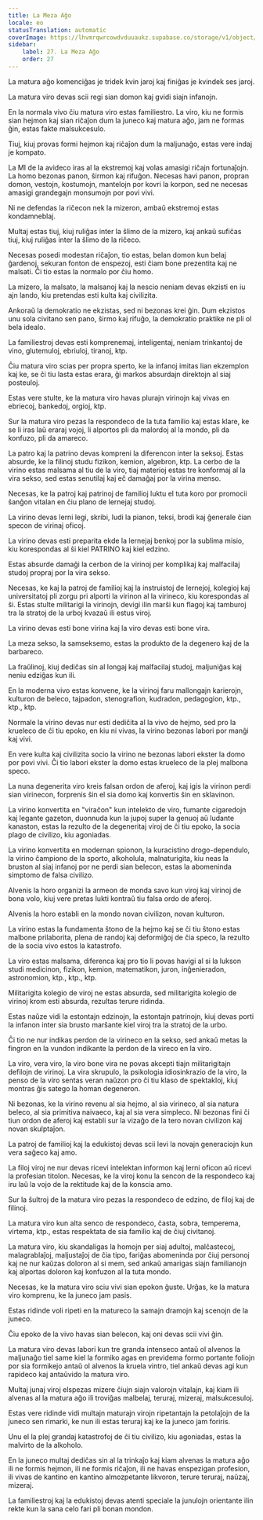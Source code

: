 ```yaml
---
title: La Meza Aĝo
locale: eo
statusTranslation: automatic
coverImage: https://lhvmrqwrcowdvduuaukz.supabase.co/storage/v1/object/public/strapi-uploads/small_cover-educacion-fundamental.webp-2d51a7828a2b1309555be27f7e2a61a0.webp
sidebar:
    label: 27. La Meza Aĝo
    order: 27
---
```

La matura aĝo komenciĝas je tridek kvin jaroj kaj finiĝas je kvindek ses jaroj.

La matura viro devas scii regi sian domon kaj gvidi siajn infanojn.

En la normala vivo ĉiu matura viro estas familiestro. La viro, kiu ne formis sian hejmon kaj sian riĉaĵon dum la juneco kaj matura aĝo, jam ne formas ĝin, estas fakte malsukcesulo.

Tiuj, kiuj provas formi hejmon kaj riĉaĵon dum la maljunaĝo, estas vere indaj je kompato.

La MI de la avideco iras al la ekstremoj kaj volas amasigi riĉajn fortunaĵojn. La homo bezonas panon, ŝirmon kaj rifuĝon. Necesas havi panon, propran domon, vestojn, kostumojn, mantelojn por kovri la korpon, sed ne necesas amasigi grandegajn monsumojn por povi vivi.

Ni ne defendas la riĉecon nek la mizeron, ambaŭ ekstremoj estas kondamneblaj.

Multaj estas tiuj, kiuj ruliĝas inter la ŝlimo de la mizero, kaj ankaŭ sufiĉas tiuj, kiuj ruliĝas inter la ŝlimo de la riĉeco.

Necesas posedi modestan riĉaĵon, tio estas, belan domon kun belaj ĝardenoj, sekuran fonton de enspezoj, esti ĉiam bone prezentita kaj ne malsati. Ĉi tio estas la normalo por ĉiu homo.

La mizero, la malsato, la malsanoj kaj la nescio neniam devas ekzisti en iu ajn lando, kiu pretendas esti kulta kaj civilizita.

Ankoraŭ la demokratio ne ekzistas, sed ni bezonas krei ĝin. Dum ekzistos unu sola civitano sen pano, ŝirmo kaj rifuĝo, la demokratio praktike ne pli ol bela idealo.

La familiestroj devas esti komprenemaj, inteligentaj, neniam trinkantoj de vino, glutemuloj, ebriuloj, tiranoj, ktp.

Ĉiu matura viro scias per propra sperto, ke la infanoj imitas lian ekzemplon kaj ke, se ĉi tiu lasta estas erara, ĝi markos absurdajn direktojn al siaj posteuloj.

Estas vere stulte, ke la matura viro havas plurajn virinojn kaj vivas en ebriecoj, bankedoj, orgioj, ktp.

Sur la matura viro pezas la respondeco de la tuta familio kaj estas klare, ke se li iras laŭ eraraj vojoj, li alportos pli da malordoj al la mondo, pli da konfuzo, pli da amareco.

La patro kaj la patrino devas kompreni la diferencon inter la seksoj. Estas absurde, ke la filinoj studu fizikon, kemion, algebron, ktp. La cerbo de la virino estas malsama al tiu de la viro, tiaj materioj estas tre konformaj al la vira sekso, sed estas senutilaj kaj eĉ damaĝaj por la virina menso.

Necesas, ke la patroj kaj patrinoj de familioj luktu el tuta koro por promocii ŝanĝon vitalan en ĉiu plano de lernejaj studoj.

La virino devas lerni legi, skribi, ludi la pianon, teksi, brodi kaj ĝenerale ĉian specon de virinaj oficoj.

La virino devas esti preparita ekde la lernejaj benkoj por la sublima misio, kiu korespondas al ŝi kiel PATRINO kaj kiel edzino.

Estas absurde damaĝi la cerbon de la virinoj per komplikaj kaj malfacilaj studoj propraj por la vira sekso.

Necesas, ke kaj la patroj de familioj kaj la instruistoj de lernejoj, kolegioj kaj universitatoj pli zorgu pri alporti la virinon al la virineco, kiu korespondas al ŝi. Estas stulte militarigi la virinojn, devigi ilin marŝi kun flagoj kaj tamburoj tra la stratoj de la urboj kvazaŭ ili estus viroj.

La virino devas esti bone virina kaj la viro devas esti bone vira.

La meza sekso, la samseksemo, estas la produkto de la degenero kaj de la barbareco.

La fraŭlinoj, kiuj dediĉas sin al longaj kaj malfacilaj studoj, maljuniĝas kaj neniu edziĝas kun ili.

En la moderna vivo estas konvene, ke la virinoj faru mallongajn karierojn, kulturon de beleco, tajpadon, stenografion, kudradon, pedagogion, ktp., ktp., ktp.

Normale la virino devas nur esti dediĉita al la vivo de hejmo, sed pro la krueleco de ĉi tiu epoko, en kiu ni vivas, la virino bezonas labori por manĝi kaj vivi.

En vere kulta kaj civilizita socio la virino ne bezonas labori ekster la domo por povi vivi. Ĉi tio labori ekster la domo estas krueleco de la plej malbona speco.

La nuna degenerita viro kreis falsan ordon de aferoj, kaj igis la virinon perdi sian virinecon, forprenis ŝin el sia domo kaj konvertis ŝin en sklavinon.

La virino konvertita en "viraĉon" kun intelekto de viro, fumante cigaredojn kaj legante gazeton, duonnuda kun la jupoj super la genuoj aŭ ludante kanaston, estas la rezulto de la degeneritaj viroj de ĉi tiu epoko, la socia plago de civilizo, kiu agoniadas.

La virino konvertita en modernan spionon, la kuracistino drogo-dependulo, la virino ĉampiono de la sporto, alkoholula, malnaturigita, kiu neas la bruston al siaj infanoj por ne perdi sian belecon, estas la abomeninda simptomo de falsa civilizo.

Alvenis la horo organizi la armeon de monda savo kun viroj kaj virinoj de bona volo, kiuj vere pretas lukti kontraŭ tiu falsa ordo de aferoj.

Alvenis la horo establi en la mondo novan civilizon, novan kulturon.

La virino estas la fundamenta ŝtono de la hejmo kaj se ĉi tiu ŝtono estas malbone prilaborita, plena de randoj kaj deformiĝoj de ĉia speco, la rezulto de la socia vivo estos la katastrofo.

La viro estas malsama, diferenca kaj pro tio li povas havigi al si la lukson studi medicinon, fizikon, kemion, matematikon, juron, inĝenieradon, astronomion, ktp., ktp., ktp.

Militarigita kolegio de viroj ne estas absurda, sed militarigita kolegio de virinoj krom esti absurda, rezultas terure ridinda.

Estas naŭze vidi la estontajn edzinojn, la estontajn patrinojn, kiuj devas porti la infanon inter sia brusto marŝante kiel viroj tra la stratoj de la urbo.

Ĉi tio ne nur indikas perdon de la virineco en la sekso, sed ankaŭ metas la fingron en la vundon indikante la perdon de la vireco en la viro.

La viro, vera viro, la viro bone vira ne povas akcepti tiajn militarigitajn defilojn de virinoj. La vira skrupulo, la psikologia idiosinkrazio de la viro, la penso de la viro sentas veran naŭzon pro ĉi tiu klaso de spektakloj, kiuj montras ĝis satego la homan degeneron.

Ni bezonas, ke la virino revenu al sia hejmo, al sia virineco, al sia natura beleco, al sia primitiva naivaeco, kaj al sia vera simpleco. Ni bezonas fini ĉi tiun ordon de aferoj kaj establi sur la vizaĝo de la tero novan civilizon kaj novan skulptaĵon.

La patroj de familioj kaj la edukistoj devas scii levi la novajn generaciojn kun vera saĝeco kaj amo.

La filoj viroj ne nur devas ricevi intelektan informon kaj lerni oficon aŭ ricevi la profesian titolon. Necesas, ke la viroj konu la sencon de la respondeco kaj iru laŭ la vojo de la rektitude kaj de la konscia amo.

Sur la ŝultroj de la matura viro pezas la respondeco de edzino, de filoj kaj de filinoj.

La matura viro kun alta senco de respondeco, ĉasta, sobra, temperema, virtema, ktp., estas respektata de sia familio kaj de ĉiuj civitanoj.

La matura viro, kiu skandaligas la homojn per siaj adultoj, malĉastecoj, malagrablaĵoj, maljustaĵoj de ĉia tipo, fariĝas abomeninda por ĉiuj personoj kaj ne nur kaŭzas doloron al si mem, sed ankaŭ amarigas siajn familianojn kaj alportas doloron kaj konfuzon al la tuta mondo.

Necesas, ke la matura viro sciu vivi sian epokon ĝuste. Urĝas, ke la matura viro komprenu, ke la juneco jam pasis.

Estas ridinde voli ripeti en la matureco la samajn dramojn kaj scenojn de la juneco.

Ĉiu epoko de la vivo havas sian belecon, kaj oni devas scii vivi ĝin.

La matura viro devas labori kun tre granda intenseco antaŭ ol alvenos la maljunaĝo tiel same kiel la formiko agas en previdema formo portante foliojn por sia formikejo antaŭ ol alvenos la kruela vintro, tiel ankaŭ devas agi kun rapideco kaj antaŭvido la matura viro.

Multaj junaj viroj elspezas mizere ĉiujn siajn valorojn vitalajn, kaj kiam ili alvenas al la matura aĝo ili troviĝas malbelaj, teruraj, mizeraj, malsukcesuloj.

Estas vere ridinde vidi multajn maturajn virojn ripetantajn la petolaĵojn de la juneco sen rimarki, ke nun ili estas teruraj kaj ke la juneco jam foriris.

Unu el la plej grandaj katastrofoj de ĉi tiu civilizo, kiu agoniadas, estas la malvirto de la alkoholo.

En la juneco multaj dediĉas sin al la trinkaĵo kaj kiam alvenas la matura aĝo ili ne formis hejmon, ili ne formis riĉaĵon, ili ne havas enspezigan profesion, ili vivas de kantino en kantino almozpetante likvoron, terure teruraj, naŭzaj, mizeraj.

La familiestroj kaj la edukistoj devas atenti speciale la junulojn orientante ilin rekte kun la sana celo fari pli bonan mondon.

